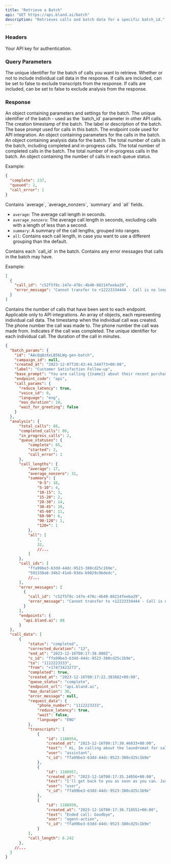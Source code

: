 ```yaml
---
title: "Retrieve a Batch"
api: "GET https://api.bland.ai/batch"
description: "Retrieves calls and batch data for a specific batch_id."
---
```


### Headers

<ParamField header="authorization" type="string" required>
  Your API key for authentication.
</ParamField>

### Query Parameters

<ParamField query="batch_id" type="string" required>
  The unique identifier for the batch of calls you want to retrieve.
</ParamField>

<ParamField query="include_calls" type="boolean" default="true">
  Whether or not to include individual call data in the response.
</ParamField>

<ParamField query="include_transcripts" type="boolean" default="true">
  If calls are included, can be set to false to exclude transcripts from the response.
</ParamField>

<ParamField query="include_analysis" type="boolean" default="true">
  If calls are included, can be set to false to exclude analysis from the response.
</ParamField>

### Response

<ResponseField name="batch_params" type="object">
  An object containing parameters and settings for the batch.
</ResponseField>

<ResponseField name="batch_params.id" type="string">
  The unique identifier of the batch - used as the `batch_id` parameter in other
  API calls.
</ResponseField>

<ResponseField name="batch_params.created_at" type="string">
  The creation timestamp of the batch.
</ResponseField>

<ResponseField name="batch_params.label" type="string">
  The label or description of the batch.
</ResponseField>

<ResponseField name="batch_params.base_prompt" type="string">
  The base prompt used for calls in this batch.
</ResponseField>

<ResponseField name="batch_params.endpoint_code" type="string">
  The endpoint code used for API integration.
</ResponseField>

<ResponseField name="batch_params.call_params" type="object">
  An object containing parameters for the calls in the batch.
</ResponseField>


<ResponseField name="analysis" type="object">
  An object containing analysis data for the batch.
</ResponseField>

<ResponseField name="analysis.total_calls" type="object">
  The total number of calls in the batch, including completed and in-progress calls.
</ResponseField>

<ResponseField name="analysis.completed_calls" type="object">
  The total number of completed calls in the batch.
</ResponseField>

<ResponseField name="analysis.in_progress_calls" type="object">
  The total number of in-progress calls in the batch.
</ResponseField>

<ResponseField name="analysis.queue_statuses" type="object">
  An object containing the number of calls in each queue status.

  Example:
  ```json
  {
    "complete": 237,
    "queued": 2,
    "call_error": 1
  }
  ```
</ResponseField>

<ResponseField name="analysis.call_lengths" type="object">
  Contains `average`, `average_nonzero`, `summary` and `all` fields.

  - `average`: The average call length in seconds.
  - `average_nonzero`: The average call length in seconds, excluding calls with a length of less than a second.
  - `summary`: A summary of the call lengths, grouped into ranges.
  - `all`: Contains each call length, in case you want to use a different grouping than the default.
</ResponseField>

<ResponseField name="analysis.call_ids" type="array">
  Contains each `call_id` in the batch.
</ResponseField>

<ResponseField name="analysis.error_messages" type="array">
  Contains any error messages that calls in the batch may have.

  Example: 
  ```json
  [
    {
      "call_id": "c52f5f8c-147e-478c-4b40-88214feeba29",
      "error_message": "Cannot transfer to +12223334444 - Call is no longer active"
    }
  ]
  ```
</ResponseField>

<ResponseField name="analysis.endpoints" type="object">
  Contains the number of calls that have been sent to each endpoint. Applicable only to API integrations.
</ResponseField>

<ResponseField name="call_data" type="array">
  An array of objects, each representing individual call data.
</ResponseField>

<ResponseField name="call_data[].created_at" type="string">
  The timestamp when the individual call was created.
</ResponseField>

<ResponseField name="call_data[].to" type="string">
  The phone number the call was made to.
</ResponseField>

<ResponseField name="call_data[].from" type="string">
  The phone number the call was made from.
</ResponseField>

<ResponseField name="call_data[].completed" type="boolean">
  Indicates if the call was completed.
</ResponseField>

<ResponseField name="call_data[].call_id" type="string">
  The unique identifier for each individual call.
</ResponseField>

<ResponseField name="call_data[].call_length" type="number">
  The duration of the call in minutes.
</ResponseField>

<ResponseExample>

```json Response
{
  "batch_params": {
    "id": "AAcQq8zXxLB56LWg-gen-batch",
    "campaign_id": null,
    "created_at": "2023-12-07T20:43:44.544773+00:00",
    "label": "Customer Satisfaction Follow-up",
    "base_prompt": "You are calling {{name}} about their recent purchase of the item: {{item}}. Ask them each of the following questions about the specific item they purchased: {{questions}}",
    "endpoint_code": "api",
    "call_params": {
      "reduce_latency": true,
      "voice_id": 0,
      "language": "eng",
      "max_duration": 10,
      "wait_for_greeting": false
    }
  },
  "analysis": {
      "total_calls": 88,
      "completed_calls": 86,
      "in_progress_calls": 2,
      "queue_statuses": {
          "complete": 85,
          "started": 2,
          "call_error": 1
      },
      "call_lengths": {
          "average": 17,
          "average_nonzero": 31, 
          "summary": {
              "0-5": 18,
              "5-10": 4,
              "10-15": 3,
              "15-20": 2,
              "20-30": 14,
              "30-45": 28,
              "45-60": 11,
              "60-90": 6,
              "90-120": 1,
              "120+": 1
          },
          "all": [
              7,
              32,
              //...
          ]
      },
      "call_ids": [
          "ffa99be3-63dd-44dc-9523-380cd25c1b9e",
          "591338a8-34b2-41e6-93da-b9029c9bdedc",
          //...
      ],
      "error_messages": [
        {
          "call_id": "c52f5f8c-147e-478c-4b40-88214feeba29",
          "error_message": "Cannot transfer to +12223334444 - Call is no longer active"
        }
      ],
      "endpoints": {
        "api.bland.ai": 88
      }
  },
  "call_data": [
      {
          "status": "completed",
          "corrected_duration": "12",
          "end_at": "2023-12-16T00:17:38.000Z",
          "c_id": "ffa99be3-63dd-44dc-9523-380cd25c1b9e",
          "to": "1112223333",
          "from": "+17473423273",
          "completed": true,
          "created_at": "2023-12-16T00:17:22.383682+00:00",
          "queue_status": "complete",
          "endpoint_url": "api.bland.ai",
          "max_duration": 30,
          "error_message": null,
          "request_data": {
              "phone_number": "1112223333",
              "reduce_latency": true,
              "wait": false,
              "language": "ENG"
          },
          "transcripts": [
              {
                  "id": 1188954,
                  "created_at": "2023-12-16T00:17:30.46833+00:00",
                  "text": " Hi, Im calling about the laundromat for sale.  —  ",
                  "user": "assistant",
                  "c_id": "ffa99be3-63dd-44dc-9523-380cd25c1b9e"
              },
              {
                  "id": 1188957,
                  "created_at": "2023-12-16T00:17:35.14056+00:00",
                  "text": "I'll get back to you as soon as you can. Just leave a message. Thank you. Bye.",
                  "user": "user",
                  "c_id": "ffa99be3-63dd-44dc-9523-380cd25c1b9e"
              },
              {
                  "id": 1188959,
                  "created_at": "2023-12-16T00:17:36.710551+00:00",
                  "text": "Ended call: Goodbye",
                  "user": "agent-action",
                  "c_id": "ffa99be3-63dd-44dc-9523-380cd25c1b9e"
              }
          ],
          "call_length": 6.242
      },  
    //...
  ]
}
```

</ResponseExample>




